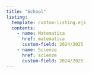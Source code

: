 ```yaml
---
title: "School"
listing:
  template: custom-listing.ejs
  contents:
    - name: Matematica
      href: matematica
      custom-field: 2024/2025
    - name: Scienze
      href: scienze
      custom-field: 2024/2025
---
```


